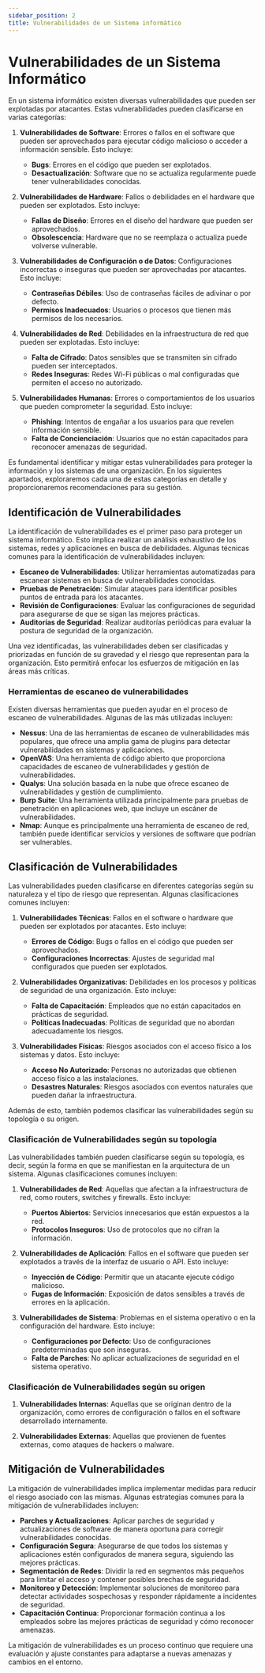```yaml
---
sidebar_position: 2
title: Vulnerabilidades de un Sistema informático
---
```


# Vulnerabilidades de un Sistema Informático

En un sistema informático existen diversas vulnerabilidades que pueden ser explotadas por atacantes. Estas vulnerabilidades pueden clasificarse en varias categorías:

1. **Vulnerabilidades de Software**: Errores o fallos en el software que pueden ser aprovechados para ejecutar código malicioso o acceder a información sensible. Esto incluye:
   - **Bugs**: Errores en el código que pueden ser explotados.
   - **Desactualización**: Software que no se actualiza regularmente puede tener vulnerabilidades conocidas.

2. **Vulnerabilidades de Hardware**: Fallos o debilidades en el hardware que pueden ser explotados. Esto incluye:
   - **Fallas de Diseño**: Errores en el diseño del hardware que pueden ser aprovechados.
   - **Obsolescencia**: Hardware que no se reemplaza o actualiza puede volverse vulnerable.

3. **Vulnerabilidades de Configuración o de Datos**: Configuraciones incorrectas o inseguras que pueden ser aprovechadas por atacantes. Esto incluye:
   - **Contraseñas Débiles**: Uso de contraseñas fáciles de adivinar o por defecto.
   - **Permisos Inadecuados**: Usuarios o procesos que tienen más permisos de los necesarios.

4. **Vulnerabilidades de Red**: Debilidades en la infraestructura de red que pueden ser explotadas. Esto incluye:
   - **Falta de Cifrado**: Datos sensibles que se transmiten sin cifrado pueden ser interceptados.
   - **Redes Inseguras**: Redes Wi-Fi públicas o mal configuradas que permiten el acceso no autorizado.

5. **Vulnerabilidades Humanas**: Errores o comportamientos de los usuarios que pueden comprometer la seguridad. Esto incluye:
   - **Phishing**: Intentos de engañar a los usuarios para que revelen información sensible.
   - **Falta de Concienciación**: Usuarios que no están capacitados para reconocer amenazas de seguridad.

Es fundamental identificar y mitigar estas vulnerabilidades para proteger la información y los sistemas de una organización. En los siguientes apartados, exploraremos cada una de estas categorías en detalle y proporcionaremos recomendaciones para su gestión.

## Identificación de Vulnerabilidades

La identificación de vulnerabilidades es el primer paso para proteger un sistema informático. Esto implica realizar un análisis exhaustivo de los sistemas, redes y aplicaciones en busca de debilidades. Algunas técnicas comunes para la identificación de vulnerabilidades incluyen:

- **Escaneo de Vulnerabilidades**: Utilizar herramientas automatizadas para escanear sistemas en busca de vulnerabilidades conocidas.
- **Pruebas de Penetración**: Simular ataques para identificar posibles puntos de entrada para los atacantes.
- **Revisión de Configuraciones**: Evaluar las configuraciones de seguridad para asegurarse de que se sigan las mejores prácticas.
- **Auditorías de Seguridad**: Realizar auditorías periódicas para evaluar la postura de seguridad de la organización.

Una vez identificadas, las vulnerabilidades deben ser clasificadas y priorizadas en función de su gravedad y el riesgo que representan para la organización. Esto permitirá enfocar los esfuerzos de mitigación en las áreas más críticas.

### Herramientas de escaneo de vulnerabilidades

Existen diversas herramientas que pueden ayudar en el proceso de escaneo de vulnerabilidades. Algunas de las más utilizadas incluyen:

- **Nessus**: Una de las herramientas de escaneo de vulnerabilidades más populares, que ofrece una amplia gama de plugins para detectar vulnerabilidades en sistemas y aplicaciones.
- **OpenVAS**: Una herramienta de código abierto que proporciona capacidades de escaneo de vulnerabilidades y gestión de vulnerabilidades.
- **Qualys**: Una solución basada en la nube que ofrece escaneo de vulnerabilidades y gestión de cumplimiento.
- **Burp Suite**: Una herramienta utilizada principalmente para pruebas de penetración en aplicaciones web, que incluye un escáner de vulnerabilidades.
- **Nmap**: Aunque es principalmente una herramienta de escaneo de red, también puede identificar servicios y versiones de software que podrían ser vulnerables.

## Clasificación de Vulnerabilidades

Las vulnerabilidades pueden clasificarse en diferentes categorías según su naturaleza y el tipo de riesgo que representan. Algunas clasificaciones comunes incluyen:

1. **Vulnerabilidades Técnicas**: Fallos en el software o hardware que pueden ser explotados por atacantes. Esto incluye:
   - **Errores de Código**: Bugs o fallos en el código que pueden ser aprovechados.
   - **Configuraciones Incorrectas**: Ajustes de seguridad mal configurados que pueden ser explotados.

2. **Vulnerabilidades Organizativas**: Debilidades en los procesos y políticas de seguridad de una organización. Esto incluye:
   - **Falta de Capacitación**: Empleados que no están capacitados en prácticas de seguridad.
   - **Políticas Inadecuadas**: Políticas de seguridad que no abordan adecuadamente los riesgos.

3. **Vulnerabilidades Físicas**: Riesgos asociados con el acceso físico a los sistemas y datos. Esto incluye:
   - **Acceso No Autorizado**: Personas no autorizadas que obtienen acceso físico a las instalaciones.
   - **Desastres Naturales**: Riesgos asociados con eventos naturales que pueden dañar la infraestructura.

Además de esto, también podemos clasificar las vulnerabilidades según su topología o su origen.

### Clasificación de Vulnerabilidades según su topología

Las vulnerabilidades también pueden clasificarse según su topología, es decir, según la forma en que se manifiestan en la arquitectura de un sistema. Algunas clasificaciones comunes incluyen:

1. **Vulnerabilidades de Red**: Aquellas que afectan a la infraestructura de red, como routers, switches y firewalls. Esto incluye:
   - **Puertos Abiertos**: Servicios innecesarios que están expuestos a la red.
   - **Protocolos Inseguros**: Uso de protocolos que no cifran la información.

2. **Vulnerabilidades de Aplicación**: Fallos en el software que pueden ser explotados a través de la interfaz de usuario o API. Esto incluye:
   - **Inyección de Código**: Permitir que un atacante ejecute código malicioso.
   - **Fugas de Información**: Exposición de datos sensibles a través de errores en la aplicación.

3. **Vulnerabilidades de Sistema**: Problemas en el sistema operativo o en la configuración del hardware. Esto incluye:
   - **Configuraciones por Defecto**: Uso de configuraciones predeterminadas que son inseguras.
   - **Falta de Parches**: No aplicar actualizaciones de seguridad en el sistema operativo.

### Clasificación de Vulnerabilidades según su origen

1. **Vulnerabilidades Internas**: Aquellas que se originan dentro de la organización, como errores de configuración o fallos en el software desarrollado internamente.

2. **Vulnerabilidades Externas**: Aquellas que provienen de fuentes externas, como ataques de hackers o malware.

## Mitigación de Vulnerabilidades
La mitigación de vulnerabilidades implica implementar medidas para reducir el riesgo asociado con las mismas. Algunas estrategias comunes para la mitigación de vulnerabilidades incluyen:

- **Parches y Actualizaciones**: Aplicar parches de seguridad y actualizaciones de software de manera oportuna para corregir vulnerabilidades conocidas.
- **Configuración Segura**: Asegurarse de que todos los sistemas y aplicaciones estén configurados de manera segura, siguiendo las mejores prácticas.
- **Segmentación de Redes**: Dividir la red en segmentos más pequeños para limitar el acceso y contener posibles brechas de seguridad.
- **Monitoreo y Detección**: Implementar soluciones de monitoreo para detectar actividades sospechosas y responder rápidamente a incidentes de seguridad.
- **Capacitación Continua**: Proporcionar formación continua a los empleados sobre las mejores prácticas de seguridad y cómo reconocer amenazas.

La mitigación de vulnerabilidades es un proceso continuo que requiere una evaluación y ajuste constantes para adaptarse a nuevas amenazas y cambios en el entorno.